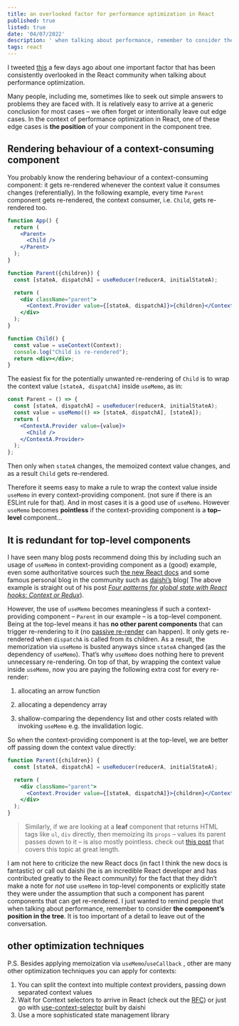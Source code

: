 ---
title: an overlooked factor for performance optimization in React
published: true
listed: true
date: '04/07/2022'
description: ' when talking about performance, remember to consider the component’s position in the tree.'
tags: react
---



<StaticTweet id="1511425950671540225" />




I tweeted [this](https://twitter.com/he_zhenghao/status/1511425950671540225) a few days ago about one important factor that has been consistently overlooked in the React community when talking about performance optimization.

Many people, including me, sometimes like to seek out simple answers to problems they are faced with. It is relatively easy to arrive at a generic conclusion for most cases – we often forget or intentionally leave out edge cases. In the context of performance optimization in React, one of these edge cases is **the position** of your component in the component tree.

## Rendering behaviour of a context-consuming component

You probably know the rendering behaviour of a context-consuming component: it gets re-rendered whenever the context value it consumes changes (referentially). In the following example, every time `Parent` component gets re-rendered, the context consumer, i.e. `Child`, gets re-rendered too.

```jsx
function App() {
  return (
    <Parent>
      <Child />
    </Parent>
  );
}

function Parent({children}) {
  const [stateA, dispatchA] = useReducer(reducerA, initialStateA);

  return (
    <div className="parent">
      <Context.Provider value={[stateA, dispatchA]}>{children}</Context.Provider>
    </div>
  );
}

function Child() {
  const value = useContext(Context);
  console.log("Child is re-rendered");
  return <div></div>;
}
```

The easiest fix for the potentially unwanted re-rendering of `Child` is to wrap the context value `[stateA, dispatchA]` inside `useMemo`, as in:
```jsx
const Parent = () => {
  const [stateA, dispatchA] = useReducer(reducerA, initialStateA);
  const value = useMemo(() => [stateA, dispatchA], [stateA]);
  return (
    <ContextA.Provider value={value}>
      <Child />
    </ContextA.Provider>
  );
};
```

Then only when `stateA` changes, the memoized context value changes, and as a result `Child` gets re-rendered.

Therefore it seems easy to make a rule to wrap the context value inside `useMemo` in every context-providing component. (not sure if there is an ESLint rule for that). And in most cases it is a good use of `useMemo`. However `useMemo` becomes **pointless** if the context-providing component is a **top–level** component...

## It is redundant for top-level components

I have seen many blog posts recommend doing this by including such an usage of `useMemo` in context-providing component as a (good) example, even some authoritative sources such [the new React docs](https://beta.reactjs.org/apis/usecontext#optimizing-re-renders-when-passing-objects-and-functions) and some famous personal blog in the community such as [daishi’s](https://twitter.com/dai_shi) blog( The above example is straight out of his post [*Four patterns for global state with React hooks: Context or Redux*](https://blog.axlight.com/posts/four-patterns-for-global-state-with-react-hooks-context-or-redux/)).

However, the use of `useMemo` becomes meaningless if such a context-providing component – `Parent` in our example – is a top-level component. Being at the top-level means it has **no other parent components** that can trigger re-rendering to it (no [passive re-render](/posts/react-rerender#so-when-does-react-render-your-component-exactly) can happen). It only gets re-rendered when `dispatchA` is called from its children. As a result, the memorization via `useMemo` is busted anyways since `stateA` changed (as the dependency of `useMemo`). That’s why `useMemo` does nothing here to prevent unnecessary re-rendering. On top of that, by wrapping the context value inside `useMemo`, now you are paying the following extra cost for every re-render:

1. allocating an arrow function 

2. allocating a dependency array 

3. shallow-comparing the dependency list and other costs related with invoking `useMemo` e.g. the invalidation logic.

So when the context-providing component is at the top-level, we are better off passing down the context value directly:

```jsx
function Parent({children}) {
  const [stateA, dispatchA] = useReducer(reducerA, initialStateA);

  return (
    <div className="parent">
      <Context.Provider value={[stateA, dispatchA]}>{children}</Context.Provider>
    </div>
  );
}

```

> Similarly, if we are looking at a **leaf** component that returns HTML tags like `ul`, `div` directly, then memoizing its `props` – values its parent passes down to it – is also mostly pointless. check out [this post](https://royi-codes.vercel.app/thousand-usecallbacks/) that covers this topic at great length.

I am not here to criticize the new React docs (in fact I think the new docs is fantastic) or call out daishi (he is an incredible React developer and has contributed greatly to the React community) for the fact that they didn’t make a note for *not* use `useMemo` in top-level components or explicitly state they were under the assumption that such a component has parent components that can get re-rendered. I just wanted to remind people that when talking about performance, remember to consider **the component’s position in the tree**. It is too important of a detail to leave out of the conversation.

## other optimization techniques
P.S. Besides applying memoization via `useMemo`/`useCallback` , other are many other optimization techniques you can apply for contexts:

1. You can split the context into multiple context providers, passing down separated context values
2. Wait for Context selectors to arrive in React (check out the [RFC](https://github.com/reactjs/rfcs/pull/119)) or just go with [use-context-selector](https://github.com/dai-shi/use-context-selector) built by daishi
3. Use a more sophisticated state management library
